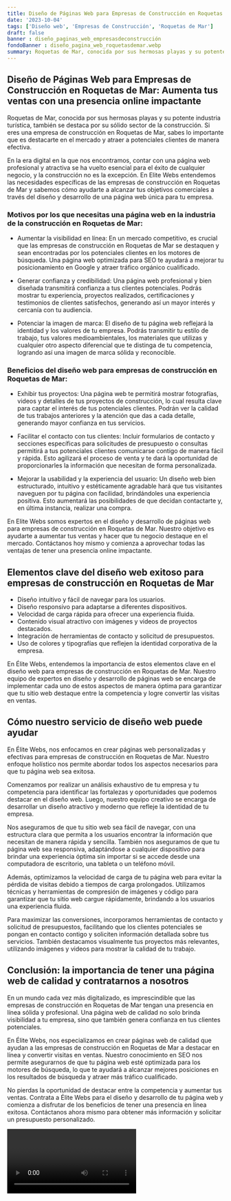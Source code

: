 ```yaml
---
title: Diseño de Páginas Web para Empresas de Construcción en Roquetas de Mar
date: '2023-10-04'
tags: ['Diseño web', 'Empresas de Construcción', 'Roquetas de Mar']
draft: false
banner : diseño_paginas_web_empresasdeconstrucción
fondoBanner : diseño_pagina_web_roquetasdemar.webp
summary: Roquetas de Mar, conocida por sus hermosas playas y su potente industria turística, también se destaca por su sólido sector de la construcción. Si eres una empresa de construcción en Roquetas de Mar, sabes lo importante que es destacarte en el mercado y atraer a potenciales clientes de manera efectiva. 
---
```


## Diseño de Páginas Web para Empresas de Construcción en Roquetas de Mar: Aumenta tus ventas con una presencia online impactante

Roquetas de Mar, conocida por sus hermosas playas y su potente industria turística, también se destaca por su sólido sector de la construcción. Si eres una empresa de construcción en Roquetas de Mar, sabes lo importante que es destacarte en el mercado y atraer a potenciales clientes de manera efectiva. 

En la era digital en la que nos encontramos, contar con una página web profesional y atractiva se ha vuelto esencial para el éxito de cualquier negocio, y la construcción no es la excepción. En Elite Webs entendemos las necesidades específicas de las empresas de construcción en Roquetas de Mar y sabemos cómo ayudarte a alcanzar tus objetivos comerciales a través del diseño y desarrollo de una página web única para tu empresa.

### Motivos por los que necesitas una página web en la industria de la construcción en Roquetas de Mar:

- Aumentar la visibilidad en línea: En un mercado competitivo, es crucial que las empresas de construcción en Roquetas de Mar se destaquen y sean encontradas por los potenciales clientes en los motores de búsqueda. Una página web optimizada para SEO te ayudará a mejorar tu posicionamiento en Google y atraer tráfico orgánico cualificado.

- Generar confianza y credibilidad: Una página web profesional y bien diseñada transmitirá confianza a tus clientes potenciales. Podrás mostrar tu experiencia, proyectos realizados, certificaciones y testimonios de clientes satisfechos, generando así un mayor interés y cercanía con tu audiencia.

- Potenciar la imagen de marca: El diseño de tu página web reflejará la identidad y los valores de tu empresa. Podrás transmitir tu estilo de trabajo, tus valores medioambientales, los materiales que utilizas y cualquier otro aspecto diferencial que te distinga de tu competencia, logrando así una imagen de marca sólida y reconocible.

### Beneficios del diseño web para empresas de construcción en Roquetas de Mar:

- Exhibir tus proyectos: Una página web te permitirá mostrar fotografías, videos y detalles de tus proyectos de construcción, lo cual resulta clave para captar el interés de tus potenciales clientes. Podrán ver la calidad de tus trabajos anteriores y la atención que das a cada detalle, generando mayor confianza en tus servicios.

- Facilitar el contacto con tus clientes: Incluir formularios de contacto y secciones específicas para solicitudes de presupuesto o consultas permitirá a tus potenciales clientes comunicarse contigo de manera fácil y rápida. Esto agilizará el proceso de venta y te dará la oportunidad de proporcionarles la información que necesitan de forma personalizada.

- Mejorar la usabilidad y la experiencia del usuario: Un diseño web bien estructurado, intuitivo y estéticamente agradable hará que tus visitantes naveguen por tu página con facilidad, brindándoles una experiencia positiva. Esto aumentará las posibilidades de que decidan contactarte y, en última instancia, realizar una compra.

En Elite Webs somos expertos en el diseño y desarrollo de páginas web para empresas de construcción en Roquetas de Mar. Nuestro objetivo es ayudarte a aumentar tus ventas y hacer que tu negocio destaque en el mercado. Contáctanos hoy mismo y comienza a aprovechar todas las ventajas de tener una presencia online impactante.

<GifSeo />

<Cta />

## Elementos clave del diseño web exitoso para empresas de construcción en Roquetas de Mar

- Diseño intuitivo y fácil de navegar para los usuarios.
- Diseño responsivo para adaptarse a diferentes dispositivos.
- Velocidad de carga rápida para ofrecer una experiencia fluida.
- Contenido visual atractivo con imágenes y videos de proyectos destacados.
- Integración de herramientas de contacto y solicitud de presupuestos.
- Uso de colores y tipografías que reflejen la identidad corporativa de la empresa.

En Élite Webs, entendemos la importancia de estos elementos clave en el diseño web para empresas de construcción en Roquetas de Mar. Nuestro equipo de expertos en diseño y desarrollo de páginas web se encarga de implementar cada uno de estos aspectos de manera óptima para garantizar que tu sitio web destaque entre la competencia y logre convertir las visitas en ventas.

## Cómo nuestro servicio de diseño web puede ayudar

En Élite Webs, nos enfocamos en crear páginas web personalizadas y efectivas para empresas de construcción en Roquetas de Mar. Nuestro enfoque holístico nos permite abordar todos los aspectos necesarios para que tu página web sea exitosa.

Comenzamos por realizar un análisis exhaustivo de tu empresa y tu competencia para identificar las fortalezas y oportunidades que podemos destacar en el diseño web. Luego, nuestro equipo creativo se encarga de desarrollar un diseño atractivo y moderno que refleje la identidad de tu empresa.

Nos aseguramos de que tu sitio web sea fácil de navegar, con una estructura clara que permita a los usuarios encontrar la información que necesitan de manera rápida y sencilla. También nos aseguramos de que tu página web sea responsiva, adaptándose a cualquier dispositivo para brindar una experiencia óptima sin importar si se accede desde una computadora de escritorio, una tableta o un teléfono móvil.

Además, optimizamos la velocidad de carga de tu página web para evitar la pérdida de visitas debido a tiempos de carga prolongados. Utilizamos técnicas y herramientas de compresión de imágenes y código para garantizar que tu sitio web cargue rápidamente, brindando a los usuarios una experiencia fluida.

Para maximizar las conversiones, incorporamos herramientas de contacto y solicitud de presupuestos, facilitando que los clientes potenciales se pongan en contacto contigo y soliciten información detallada sobre tus servicios. También destacamos visualmente tus proyectos más relevantes, utilizando imágenes y videos para mostrar la calidad de tu trabajo.

## Conclusión: la importancia de tener una página web de calidad y contratarnos a nosotros

En un mundo cada vez más digitalizado, es imprescindible que las empresas de construcción en Roquetas de Mar tengan una presencia en línea sólida y profesional. Una página web de calidad no solo brinda visibilidad a tu empresa, sino que también genera confianza en tus clientes potenciales.

En Élite Webs, nos especializamos en crear páginas web de calidad que ayudan a las empresas de construcción en Roquetas de Mar a destacar en línea y convertir visitas en ventas. Nuestro conocimiento en SEO nos permite asegurarnos de que tu página web esté optimizada para los motores de búsqueda, lo que te ayudará a alcanzar mejores posiciones en los resultados de búsqueda y atraer más tráfico cualificado.

No pierdas la oportunidad de destacar entre la competencia y aumentar tus ventas. Contrata a Élite Webs para el diseño y desarrollo de tu página web y comienza a disfrutar de los beneficios de tener una presencia en línea exitosa. Contáctanos ahora mismo para obtener más información y solicitar un presupuesto personalizado.

<Video />

<CtaBot job='Empresas de Construcción' city='Roquetas de Mar'/>

<Gmaps query='Roquetas de Mar+españa+maps' />
